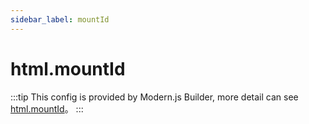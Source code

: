 ```yaml
---
sidebar_label: mountId
---
```


# html.mountId

:::tip
This config is provided by Modern.js Builder, more detail can see [html.mountId](https://modernjs.dev/builder/en/api/config-html.html#htmlmountid)。
:::


<Main />
